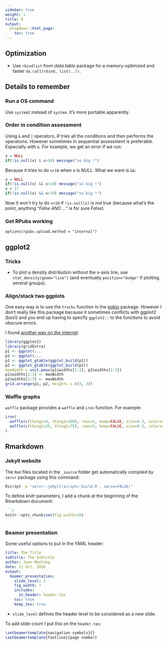 ```yaml
---
sidebar: true
weight: 1
title: R
output:
  blogdown::html_page:
    toc: true
---
```


## Optimization

+ Use `rbindlist` from *data.table* package for a memory-optimized and faster `do.call(rbind, list(..))`.

## Details to remember

### Run a OS command

Use `system2` instead of `system`. It's more portable apparently.

### Order in condition assessment

Using `&` and `|` operators, *R* tries all the conditions and then performs the operations. However sometimes in sequential assessment is preferable. Especially with `&`. For example, we get an error if we run:

~~~r
x = NULL
if(!is.null(x) & x>10) message("so big !")
~~~

Because it tries to do `x>10` when *x* is *NULL*. What we want is `&&`:

~~~r
x = NULL
if(!is.null(x) && x>10) message("so big !")
x = 17
if(!is.null(x) && x>10) message("so big !")
~~~

Now it won't try to do `x<10` if `!is.null(x)` is not true (because what's the point, anything "*False AND ...*" is for sure *False*).

### Get RPubs working

`options(rpubs.upload.method = "internal")`

## ggplot2

### Tricks

+ To plot a density distribution without the x-axis line, use `stat_density(geom="line")` (and eventually `position="dodge"` if plotting several groups).

### Align/stack two ggplots

One easy way is to use the `tracks` function in the [ggbio](https://bioconductor.org/packages/release/bioc/html/ggbio.html) package. However I don't really like this package because it sometimes conflicts with ggplot2 (boo!) and you end up having to specify `ggplot2::` to the functions to avoid obscure errors.

I found [another way on the internet](http://www.exegetic.biz/blog/2015/05/r-recipe-aligning-axes-in-ggplot2/):

~~~r
library(ggplot2)
library(gridExtra)
p1 <- ggplot(...
p2 <- ggplot(...
p1 <- ggplot_gtable(ggplot_build(p1))
p2 <- ggplot_gtable(ggplot_build(p2))
maxWidth = unit.pmax(p1$widths[2:3], p2$widths[2:3])
p1$widths[2:3] <- maxWidth
p2$widths[2:3] <- maxWidth
grid.arrange(p1, p2, heights = c(3, 2))
~~~

### Waffle graphs

`waffle` package provides a `waffle` and `iron` function. For example:

~~~r
iron(
  waffle(c(thing1=0, thing2=100), rows=5, keep=FALSE, size=0.5, colors=c("#af9139", "#544616")),
  waffle(c(thing1=25, thing2=75), rows=5, keep=FALSE, size=0.5, colors=c("#af9139", "#544616"))
)
~~~

## Rmarkdown

### Jekyll website

The `Rmd` files located in the `_source` folder get automatically compiled by `servr` package using this command:

~~~sh
Rscript -e "servr::jekyll(script='build.R', serve=FALSE)"
~~~

To define *knitr* parameters, I add a chunk at the beginning of the Rmarkdown document:

~~~md
```r
knitr::opts_chunk$set(fig.width=10)
```
~~~

### Beamer presentation

Some useful options to put in the YAML header:

~~~yaml
title: The Title
subtitle: The Subtitle
author: Jean Monlong
date: 11 Oct. 2016
output:
  beamer_presentation:
    slide_level: 2
    fig_width: 7
    includes:
      in_header: header.tex
    toc: true
    keep_tex: true
~~~

+ `slide_level` defines the header level to be considered as a new slide.

To add slide count I put this on the `header.tex`:

~~~tex
\setbeamertemplate{navigation symbols}{}
\setbeamertemplate{footline}[page number]
~~~
